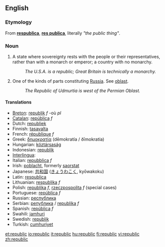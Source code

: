 {{see|Republic}}
==English==

===Etymology===
From {{L.}} '''[[respublica]]''', '''[[res publica]]''', literally ''"the public thing"''.

===Noun===
{{en-noun-reg}}

#A state where sovereignty rests with the people or their representatives, rather than with a monarch or emperor; a country with no monarchy.
#: ''The U.S.A. is a republic; Great Britain is technically a monarchy.''
#One of the kinds of parts constituting [[Russia]]. See [[oblast]].
#:''The Republic of Udmurtia is west of the Permian Oblast.''

====Translations====
{{rfc-trans}}
*[[Breton]]: [[republik]] ''f'' -où ''pl''
*[[Catalan]]: [[república]] ''f''
*Dutch: [[republiek]] '' ''
*Finnish: [[tasavalta]]
*French: [[république]] ''f''
*Greek: [[δημοκρατία]] (dēmokratía / ðīmokratía)
*Hungarian: [[köztársaság]]
*Indonesian: [[republik]]
*[[Interlingua]]: [[]]
*Italian: [[repubblica]] ''f''
*Irish: [[poblacht]], formerly [[saorstat]]
*Japanese: [[共和国]] ([[きょうわこく]], kyōwakoku)
*Latin: [[respublica]]
*Lithuanian: [[respublika]] ''f''
*Polish: [[republika]] ''f'', [[rzeczpospolita]] ''f'' (special cases)
*Portuguese: [[república]] ''f''
*Russian: [[республика]]
*Serbian: [[република]] / [[republika]] ''f''
*Spanish: [[república]] ''f''
*Swahili: [[jamhuri]]
*Swedish: [[republik]] '' ''
*Turkish: [[cumhuriyet]]

[[et:republic]]
[[io:republic]]
[[it:republic]]
[[hu:republic]]
[[fi:republic]]
[[vi:republic]]
[[zh:republic]]